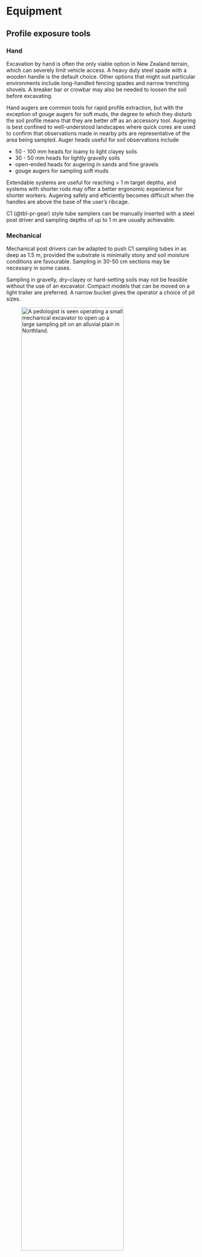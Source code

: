 # Equipment

## Profile exposure tools {#sec-digging}

### Hand

Excavation by hand is often the only viable option in New Zealand terrain, which can severely limit vehicle access. A heavy duty steel spade with a wooden handle is the default choice. Other options that might suit particular environments include long-handled fencing spades and narrow trenching shovels. A breaker bar or crowbar may also be needed to loosen the soil before excavating.

Hand augers are common tools for rapid profile extraction, but with the exception of gouge augers for soft muds, the degree to which they disturb the soil profile means that they are better off as an accessory tool. Augering is best confined to well-understood landscapes where quick cores are used to confirm that observations made in nearby pits are representative of the area being sampled. Auger heads useful for soil observations include

-   50 - 100 mm heads for loamy to light clayey soils
-   30 - 50 mm heads for lightly gravelly soils
-   open-ended heads for augering in sands and fine gravels
-   gouge augers for sampling soft muds

Extendable systems are useful for reaching \> 1 m target depths, and systems with shorter rods may offer a better ergonomic experience for shorter workers. Augering safely and efficiently becomes difficult when the handles are above the base of the user's ribcage.

[C1]{.ceg} (@tbl-pr-gear) style tube samplers can be manually inserted with a steel post driver and sampling depths of up to 1 m are usually achievable.

### Mechanical

Mechanical post drivers can be adapted to push [C1]{.ceg} sampling tubes in as deep as 1.5 m, provided the substrate is minimally stony and soil moisture conditions are favourable. Sampling in 30-50 cm sections may be necessary in some cases.

Sampling in gravelly, dry-clayey or hard-setting soils may not be feasible without the use of an excavator. Compact models that can be moved on a light trailer are preferred. A narrow bucket gives the operator a choice of pit sizes.

![A pedologist using a small excavator to dig a [P2]{.ceg} style pit in Northland](data/mwlr_excavator.png){width=80% .lightbox alt="A pedologist is seen operating a small mechanical excavator to open up a large sampling pit on an alluvial plain in Northland."}

For deeper sampling, or work in saturated soils, consider the use of vehicle-mounted dual tube sampling systems, where a [C1]{.ceg} core is lined with a removable plastic tube. These are usually pushed into the soil with a hydraulic hammer and the more complex systems can sample to well over 10 m. Another option is vacuum-assisted coring for working below the water table.

Mechanical screw augers are not recommended as they disturb the soil profile too much for a reliable description. Hollow-core screw augers, however, may be able to minimise such disturbance.

## Profile description tools

Essential small tools for a field sampling kit include:

-   Pit tape with large markings, 1-5 m length
-   1-3 m measuring tape
-   Munsell colour book
-   Putty knife or trowel
-   Spray bottle or pressure sprayer
-   Nails, golf tees or small marker flags for noting horizon boundaries
-   Cleaning cloths
-   Notepad/pen, or tablet or field computer
-   Camera or smartphone
-   GPS
-   Clinometer
-   Plastic sample bags
-   Permanent markers
-   Tarpaulin or mat for laying out excavated profiles.

Optional, but useful tools include:

-   Small-diameter 2 mm sieve for removing fine gravel before texturing
-   Gardening clippers for trimming overhanging vegetation around exposures.
-   Medium-bristled brush, for cleaning up exposure faces.

A complete field kit should fit in a medium toolbox or sturdy backpack.

## Field test equipment

A portable field test kit should be contained in a waterproof storage box in case of reagent leaks. Kit contents may include any or all of the following, per @sec-ft:

- Raupach field pH kit (@sec-ft-phf)
- 10% or 1 M HCl (@sec-ft-ca)
- 3-6% H~2~O~2~ (@sec-ft-mn)
- 1M NaF and pre-treated filter paper (@sec-ft-naf)

![Portable field test kit, set up for pH~f~, Naf~f~, Mn~f~ and Ca~f~.](data/mwlr_testkit.png){width=50% .lightbox alt="A photo of an open multi-compartment storage box containing field test kit reagents in small dropper bottles. The box is roughly 20 by 35 cm."}

Portable field pH/EC meters should travel in their own containers along with calibration and cleaning equipment, as well as sample containers and a rack to hold them (@sec-ft-phfw, @sec-ft-phfox, and @sec-ft-ec) . A small toolbox will usually suffice.

